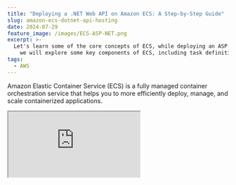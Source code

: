 ```yaml
---
title: "Deploying a .NET Web API on Amazon ECS: A Step-by-Step Guide"
slug: amazon-ecs-dotnet-api-hosting
date: 2024-07-29
feature_image: /images/ECS-ASP-NET.png
excerpt: >-
  Let's learn some of the core concepts of ECS, while deploying an ASP NET Web API application on Amazon ECS using Fargate.
    we will explore some key components of ECS, including task definitions, tasks, services clusters, etc.
tags:
  - AWS
---
```

Amazon Elastic Container Service (ECS) is a fully managed container orchestration service that helps you to more efficiently deploy, manage, and scale containerized applications.

<iframe src="https://www.youtube.com/embed/C8cyryjYn8I?feature=oembed" />

In this post, we will explore some key components of ECS, including task definitions, tasks, services, clusters, etc.

We will deploy a simple ASP NET Web API application to ECS using Visual Studio and the AWS Toolkit.

Thank you AWS for sponsoring this post in the [ECS Series](/blog/tag/ecs/).

## ECS Core Concepts

**Docker Image:** A lightweight, standalone package containing everything needed to run the software, including code, runtime, libraries, and system tools. Images are usually hosted in ECR when using ECS.

**ECR:** Amazon Elastic Container Registry (Amazon ECR) is a secure, scalable, and reliable AWS-managed container image registry service.

**Task Definition:** A blueprint specifying how to run containers, including which Docker images to use, CPU and memory requirements, networking, and other configuration details.

**Task:** An instantiation of a Task Definition, representing a running container or set of containers.

![](/images/image-26.png)

Core Concepts of ECS and how they are related

**Service:** A configuration that maintains a specified number of tasks running simultaneously, providing features like auto-scaling and load balancing.

**Load Balancer:** A component that distributes incoming traffic across multiple tasks to ensure high availability and improved performance.

**ECS Cluster:** A logical grouping of EC2 instances or Fargate resources where tasks are run.

## Deploying ASP NET API to ECS

Deploying an application to ECS is the best way to see how all of its core components are set up and work together.

Let's deploy a simple ASP NET Web API application to ECS.

We will set up multiple instances (3 in this case) of the API, with a load balancer in the front to route traffic to one of the instances.

We will use AWS Fargate instances to host and run our APIs. This makes it easy to run the applications without managing any EC2 instances yourself.

### Deploying To ECS From Visual Studio using AWS Toolkit

The AWS Toolkit is the easiest way to deploy a .NET application to ECS. The toolkit is available for all popular IDEs.

⚠️

__Use build/deploy pipelines to deploy code to your ECS instances in real-world apps.__

For this article, I will use the AWS Toolkit from Visual Studio.

Once you have the toolkit installed, right-click on your project. In this case, I have a default ASP NET Web API application.

Choose 'Publish to AWS...' option to deploy to ECS.

![](/images/image-15.png)

Publish to AWS option to deploy ASP NET API to ECS Fargate from within Visual Studio

Ensure your local environment has the appropriate credentials to talk to your AWS account.

Check out [AWS Free Tier](https://aws.amazon.com/free), if you don't have an AWS account. I highly recommend following along with the post to learn ECS better.

<BlogLink
  href="/blog/amazon-credentials-dotnet/"
  title="Learn How To Manage Credentials When Building .NET Application on AWS"
  description="Learn different ways to set up and manage credentials and sensitive information when building .NET applications on AWS. We will also touch upon some of the tools and utilities that I have set up on my local development machine to make working with AWS easier."
  authorImage="/images/logo-512x512.png"
  authorName="Rahul Nath"
  authorTitle="Rahul Pulikkot Nath"
  featureImage="/images/secure-key.jpg"
/>

Choose ASP NET Core App to Amazon ECS using the AWS Fargate option from the list presented to deploy the API to ECS.

![](/images/image-17.png)

Visual Studio AWS Toolkit deploy ASP NET to ECS Fargate

The Toolkit also provides an option to Edit the default settings using the Edit Settings button.

We need to provide a valid health check endpoint URL in the settings. We first need to enable health checks in our ASP NET application.

```csharp
builder.Services.AddHealthChecks();

var app = builder.Build();

app.MapHealthChecks("/healthz");

```

Add the above code to your `Program.cs` to enable health check endpoints. This add an endpoint at the `/healthz` URL.

Let's update the ECS publish settings and provide the Health Check endpoint we just added, as shown below.

![](/images/image-18.png)

Visual Studio AWS Toolkit specify health check endpoint for ECS Fargate cluster

This is the URL that ECS will use to poll a deployed instance of our application to ensure that it is up and running successfully. If a valid response is not received, ECS will automatically kill the instance and recreate a new one.

Click Publish.

This publishes our API application to ECS. You can see the different steps involved in the publishing.

![](/images/image-20.png)

Visual Studio AWS Toolkit status of deploying .NET API to ECS with Fargate

You can also see the Cloudformation template deploy progress in your AWS account, while the application is being published as shown below.

![](/images/image-19.png)

Status of the CloudFormation template being run as part of the CDK deploy step from AWS Toolkit

Once the deployment is complete, you can navigate to the load balancer URL, also shown in the Visual Studio publish UI output section (highlighted above in the image).

### Exploring the Deployed ECS solution in AWS Console

Navigate to Elastic Container Service in your AWS Console.

Here, we can find our deployed ECS Cluster and the associated resources.

AWS provides a view from the Clusters, which lists the Services running in the Cluster.

Below, you can see our cluster with one service that is running.

![](/images/image-21.png)

ECS Cluster details with 1 service running.

The service has three tasks running inside that, which is the default count that the Visual Studio AWS Toolkit sets for the `DesiredCount` of tasks.

This means three instances of that task definition are running inside our cluster.

Navigating into the Services reveals more details, such as the load balancer attached to the service and the tasks running as part of it.

![](/images/image-22.png)

Details of the Service running in our ECS cluster, which has the load balancer attached to it.

You can also see that the Tasks are running on Fargate instances.

![](/images/image-23.png)

Tasks running as part of the ECS service, which all points to the same Task Definition file.

All three tasks have the exact Task definition, which defines which docker image it runs, its memory and CPU size, etc, as shown below.

![](/images/image-24.png)

Task Definition showing the memory, CPU, the docker image used etc.

If any task instance faults or becomes unresponsive, ECS will automatically terminate it and bring up a new instance from our task definition.

_PS: Make sure to delete all resources that the Toolkit created so that you don't use up all your free account limits or unnecessarily spend money._

![](/images/image-25.png)

Clean up all resources created by deleting the entire CloudFormation stack.